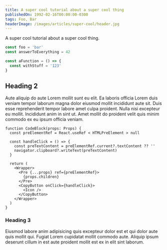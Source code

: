 ```yaml
---
title: A super cool tutorial about a super cool thing
publishedOn: 1992-02-16T00:00:00-0300
tags: Foo, Bar
headerImage: /images/articles/super-cool/header.jpg
---
```


A super cool tutorial about a super cool thing.

```js highlight=1,4-6
const foo = 'bar'
const answerToEverything = 42

const aFunction = () => {
  const withStuff = '123'
}
```

## Heading 2

Aute aliquip do aute Lorem mollit sunt eu elit. Ea laboris officia Lorem duis
veniam tempor laborum magna dolor eiusmod mollit incididunt aute sit. Duis esse
reprehenderit tempor labore amet culpa proident. Nulla nisi excepteur eu mollit.
Incididunt anim in sint ut. Amet mollit do proident velit quis minim commodo ex
eu ipsum officia veniam.

```tsx highlight=2,7-9
function CodeBlock(props: Props) {
  const preElementRef = React.useRef < HTMLPreElement > null

  const handleClick = () => {
    const preTextContent = preElementRef.current?.textContent ?? ''
    navigator.clipboard?.writeText(preTextContent)
  }

  return (
    <Wrapper>
      <Pre {...props} ref={preElementRef}>
        {props.children}
      </Pre>
      <CopyButton onClick={handleClick}>
        <Icon />
      </CopyButton>
    </Wrapper>
  )
}
```

### Heading 3

Eiusmod labore anim adipisicing quis excepteur dolor est et qui dolor aute quis mollit qui. Fugiat Lorem cupidatat mollit commodo aute. Aliquip ipsum deserunt cillum in est aute proident mollit est ex in elit sint laborum.
